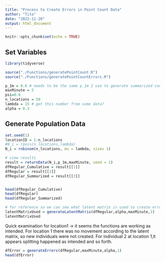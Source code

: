 ```yaml
---
title: "Process to Create Errors in Point Count Data"
author: "Tito"
date: "2022-11-20"
output: html_document
---
```


```r
knitr::opts_chunk$set(echo = TRUE)
```

## Set Variables
```r
library(tidyverse)
```


```r
source("./Functions/generatePointCount.R")
source("./Functions/generatePointCountErrors.R")
```


```r
p_1m = 0.6 # needs to be the same p_1m I use to generate summarized count data
maxMinute = 5
psi=0.6
n_locations = 50
lambda = 15 # get this number from some data?
alpha = 0.3
```


## Generate Population Data
```r
set.seed(1)
locationID = 1:n_locations
#N_i = rpois(n_locations,lambda)
N_i = rnbinom(n_locations, mu = lambda, size= 1)
```


```r
# view results
result = returnData(N_i,p_1m,maxMinute, seed = 1)
dfRegular_Cumulative = result[[1]]
dfRegular = result[[2]]
dfRegular_Summarized = result[[3]]


head(dfRegular_Cumulative)
head(dfRegular)
head(dfRegular_Summarized)
```

```r
# for reference so we can see what latent matrix is used to create errors
latentMatrixUsed = generateLatentMatrix(dfRegular,alpha,maxMinute,1)
latentMatrixUsed
```
Quick examination for location1 -> it seems the functions are working as intended.
For location 1 there was no movement according to the latent matrix, so new individuals
were not created. For individual 2 at location 1,it appears splitting happened 
as intended and so forth.
```r
dfError = generateErrors(dfRegular,maxMinute,alpha,1)
head(dfError)
```







